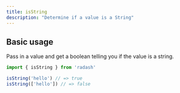 ```yaml
---
title: isString
description: "Determine if a value is a String"
---
```





## Basic usage

Pass in a value and get a boolean telling you if the value is a string.

```ts
import { isString } from 'radash'

isString('hello') // => true
isString(['hello']) // => false
```







